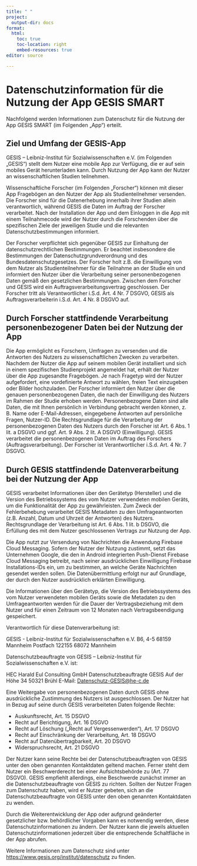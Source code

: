 ```yaml
---
title: " "
project:
  output-dir: docs
format:
  html:
    toc: true
    toc-location: right
    embed-resources: true
editor: source

---
```


# **Datenschutzinformation für die Nutzung der App GESIS SMART**

Nachfolgend werden Informationen zum Datenschutz für die Nutzung der App GESIS SMART (im Folgenden „App“) erteilt.

## **Ziel und Umfang der GESIS-App**

GESIS – Leibniz-Institut für Sozialwissenschaften e.V. (im Folgenden „GESIS“) stellt dem Nutzer eine mobile App zur Verfügung, die er auf sein mobiles Gerät herunterladen kann. Durch Nutzung der App kann der Nutzer an wissenschaftlichen Studien teilnehmen.

Wissenschaftliche Forscher (im Folgenden „Forscher“) können mit dieser App Fragebögen an den Nutzer der App als Studienteilnehmer versenden. Die Forscher sind für die Datenerhebung innerhalb ihrer Studien allein verantwortlich, während GESIS die Daten im Auftrag der Forscher verarbeitet. Nach der Installation der App und dem Einloggen in die App mit einem Teilnahmecode wird der Nutzer durch die Forschenden über die spezifischen Ziele der jeweiligen Studie und die relevanten Datenschutzbestimmungen informiert. 

Der Forscher verpflichtet sich gegenüber GESIS zur Einhaltung der datenschutzrechtlichen Bestimmungen. Er beachtet insbesondere die Bestimmungen der Datenschutzgrundverordnung und des Bundesdatenschutzgesetzes. Der Forscher holt z.B. die Einwilligung von dem Nutzer als Studienteilnehmer für die Teilnahme an der Studie ein und informiert den Nutzer über die Verarbeitung seiner personenbezogenen Daten gemäß den gesetzlichen Bestimmungen. Zwischen dem Forscher und GESIS wird ein Auftragsverarbeitungsvertrag geschlossen. Der Forscher tritt als Verantwortlicher i.S.d. Art. 4 Nr. 7 DSGVO, GESIS als Auftragsverarbeiterin i.S.d. Art. 4 Nr. 8 DSGVO auf.

## **Durch Forscher stattfindende Verarbeitung personenbezogener Daten bei der Nutzung der App**

Die App ermöglicht es Forschern, Umfragen zu versenden und die Antworten des Nutzers zu wissenschaftlichen Zwecken zu verarbeiten. Nachdem der Nutzer die App auf seinem mobilen Gerät installiert und sich in einem spezifischen Studienprojekt angemeldet hat, erhält der Nutzer über die App zugesandte Fragebögen. Je nach Fragetyp wird der Nutzer aufgefordert, eine vordefinierte Antwort zu wählen, freien Text einzugeben oder Bilder hochzuladen. Der Forscher informiert den Nutzer über die genauen personenbezogenen Daten, die nach der Einwilligung des Nutzers im Rahmen der Studie erhoben werden. Personenbezogene Daten sind alle Daten, die mit Ihnen persönlich in Verbindung gebracht werden können, z. B. Name oder E-Mail-Adressen, eingegebene Antworten auf persönliche Fragen, Nutzer-ID. Die Rechtsgrundlage für die Verarbeitung der personenbezogenen Daten des Nutzers durch den Forscher ist Art. 6 Abs. 1 lit. a DSGVO und ggf. Art. 9 Abs. 2 lit. A DSGVO (Einwilligung). GESIS verarbeitet die personenbezogenen Daten im Auftrag des Forschers (Auftragsverarbeitung). Der Forscher ist Verantwortlicher i.S.d. Art. 4 Nr. 7 DSGVO.

## **Durch GESIS stattfindende Datenverarbeitung bei der Nutzung der App**

GESIS verarbeitet Informationen über den Gerätetyp (Hersteller) und die Version des Betriebssystems des vom Nutzer verwendeten mobilen Geräts, um die Funktionalität der App zu gewährleisten. Zum Zweck der Fehlerbehebung verarbeitet GESIS Metadaten zu den Umfrageantworten (z.B. Anzahl, Datum und Uhrzeit der Antworten) des Nutzers. Rechtsgrundlage der Verarbeitung ist Art. 6 Abs. 1 lit. b DSGVO, die Erfüllung des mit dem Nutzer geschlossenen Vertrags zur Nutzung der App.

Die App nutzt zur Versendung von Nachrichten die Anwendung Firebase Cloud Messaging. Sofern der Nutzer der Nutzung zustimmt, setzt das Unternehmen Google, die den in Android integrierten Push-Dienst Firebase Cloud Messaging betreibt, nach seiner ausdrücklichen Einwilligung Firebase Installations-IDs ein, um zu bestimmen, an welche Geräte Nachrichten gesendet werden sollen. Die Datenübermittlung erfolgt nur auf Grundlage, der durch den Nutzer ausdrücklich erklärten Einwilligung.

Die Informationen über den Gerätetyp, die Version des Betriebssystems des vom Nutzer verwendeten mobilen Geräts sowie die Metadaten zu den Umfrageantworten werden für die Dauer der Vertragsbeziehung mit dem Nutzer und für einen Zeitraum von 12 Monaten nach Vertragsbeendigung gespeichert. 

Verantwortlich für diese Datenverarbeitung ist:

GESIS - Leibniz-Institut für Sozialwissenschaften e.V.
B6, 4-5
68159 Mannheim
Postfach 122155
68072 Mannheim

Datenschutzbeauftragte von GESIS – Leibniz-Institut für Sozialwissenschaften e.V. ist:

HEC Harald Eul Consulting GmbH
Datenschutzbeauftragte GESIS
Auf der Höhe 34
50321 Brühl
E-Mail: [Datenschutz-GESIS@he-c.de](Datenschutz-GESIS@he-c.de)

Eine Weitergabe von personenbezogenen Daten durch GESIS ohne ausdrückliche Zustimmung des Nutzers ist ausgeschlossen. Der Nutzer hat in Bezug auf seine durch GESIS verarbeiteten Daten folgende Rechte:

-	Auskunftsrecht, Art. 15 DSGVO
-	Recht auf Berichtigung, Art. 16 DSGVO 
-	Recht auf Löschung („Recht auf Vergessenwerden“), Art. 17 DSGVO
-	Recht auf Einschränkung der Verarbeitung, Art. 18 DSGVO
-	Recht auf Datenübertragbarkeit, Art. 20 DSGVO
-	Widerspruchsrecht, Art. 21 DSGVO

Der Nutzer kann seine Rechte bei der Datenschutzbeauftragten von GESIS unter den oben genannten Kontaktdaten geltend machen.
Ferner steht dem Nutzer ein Beschwerderecht bei einer Aufsichtsbehörde zu (Art. 77 DSGVO). GESIS empfiehlt allerdings, eine Beschwerde zunächst immer an die Datenschutzbeauftragte von GESIS zu richten.
Sollten der Nutzer Fragen zum Datenschutz haben, wird er Nutzer gebeten, sich an die Datenschutzbeauftragte von GESIS unter den oben genannten Kontaktdaten zu wenden.

Durch die Weiterentwicklung der App oder aufgrund geänderter gesetzlicher bzw. behördlicher Vorgaben kann es notwendig werden, diese Datenschutzinformationen zu ändern. Der Nutzer kann die jeweils aktuellen Datenschutzinformationen jederzeit über die entsprechende Schaltfläche in der App abrufen.

Weitere Informationen zum Datenschutz sind unter [https://www.gesis.org/institut/datenschutz](https://www.gesis.org/institut/datenschutz) zu finden.



